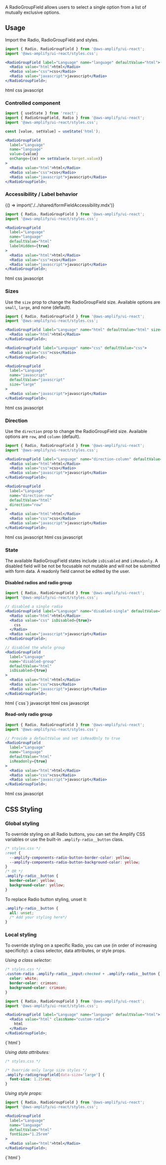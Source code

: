 

A RadioGroupField allows users to select a single option from a list of mutually exclusive options.

<Example>
  <Demo />
</Example>

## Usage

Import the Radio, RadioGroupField and styles.

```jsx
import { Radio, RadioGroupField } from '@aws-amplify/ui-react';
import '@aws-amplify/ui-react/styles.css';

<RadioGroupField label="Language" name="language" defaultValue="html">
  <Radio value="html">html</Radio>
  <Radio value="css">css</Radio>
  <Radio value="javascript">javascript</Radio>
</RadioGroupField>;
```

<Example>
  <RadioGroupField
    label="Language"
    name="example-1"
    defaultValue="html"
    labelHidden
  >
    <Radio value="html">html</Radio>
    <Radio value="css">css</Radio>
    <Radio value="javascript">javascript</Radio>
  </RadioGroupField>
</Example>

### Controlled component

```jsx
import { useState } from 'react';
import { RadioGroupField, Radio } from '@aws-amplify/ui-react';
import '@aws-amplify/ui-react/styles.css';

const [value, setValue] = useState('html');

<RadioGroupField
  label="Language"
  name="language"
  value={value}
  onChange={(e) => setValue(e.target.value)}
>
  <Radio value="html">html</Radio>
  <Radio value="css">css</Radio>
  <Radio value="javascript">javascript</Radio>
</RadioGroupField>;
```

<Example>
  <ControlledRadioGroupField />
</Example>

### Accessibility / Label behavior

<Fragment>{() => import('./../shared/formFieldAccessibility.mdx')}</Fragment>

```jsx
import { Radio, RadioGroupField } from '@aws-amplify/ui-react';
import '@aws-amplify/ui-react/styles.css';

<RadioGroupField
  label="Language"
  name="language"
  defaultValue="html"
  labelHidden={true}
>
  <Radio value="html">html</Radio>
  <Radio value="css">css</Radio>
  <Radio value="javascript">javascript</Radio>
</RadioGroupField>;
```

<Example>
  <RadioGroupField
    label="Language"
    name="example-3"
    defaultValue="html"
    labelHidden
  >
    <Radio value="html">html</Radio>
    <Radio value="css">css</Radio>
    <Radio value="javascript">javascript</Radio>
  </RadioGroupField>
</Example>

### Sizes

Use the `size` prop to change the RadioGroupField size. Available options are `small`, `large`, and none (default).

```jsx
import { Radio, RadioGroupField } from '@aws-amplify/ui-react';
import '@aws-amplify/ui-react/styles.css';

<RadioGroupField label="Language" name="html" defaultValue="html" size="small">
  <Radio value="html">html</Radio>
</RadioGroupField>;

<RadioGroupField label="Language" name="css" defaultValue="css">
  <Radio value="css">css</Radio>
</RadioGroupField>;

<RadioGroupField
  label="Language"
  name="javascript"
  defaultValue="javascript"
  size="large"
>
  <Radio value="javascript">javascript</Radio>
</RadioGroupField>;
```

<Example>
  <Flex>
    <RadioGroupField
      label="Language"
      name="example-4"
      defaultValue="html"
      size="small"
      labelHidden
    >
      <Radio value="html">html</Radio>
    </RadioGroupField>
    <RadioGroupField
      label="Language"
      name="example-5"
      defaultValue="css"
      labelHidden
    >
      <Radio value="css">css</Radio>
    </RadioGroupField>
    <RadioGroupField
      label="Language"
      name="example-6"
      defaultValue="javascript"
      size="large"
      labelHidden
    >
      <Radio value="javascript">javascript</Radio>
    </RadioGroupField>
  </Flex>
</Example>

### Direction

Use the `direction` prop to change the RadioGroupField size. Available options are `row`, and `column` (default).

```jsx
import { Radio, RadioGroupField } from '@aws-amplify/ui-react';
import '@aws-amplify/ui-react/styles.css';

<RadioGroupField label="Language" name="direction-column" defaultValue="html">
  <Radio value="html">html</Radio>
  <Radio value="css">css</Radio>
  <Radio value="javascript">javascript</Radio>
</RadioGroupField>;

<RadioGroupField
  label="Language"
  name="direction-row"
  defaultValue="html"
  direction="row"
>
  <Radio value="html">html</Radio>
  <Radio value="css">css</Radio>
  <Radio value="javascript">javascript</Radio>
</RadioGroupField>;
```

<Example>
  <Flex gap="10rem">
    <RadioGroupField
      label="Language"
      name="example-7"
      defaultValue="html"
      labelHidden
    >
      <Radio value="html">html</Radio>
      <Radio value="css">css</Radio>
      <Radio value="javascript">javascript</Radio>
    </RadioGroupField>
    <RadioGroupField
      label="Language"
      name="example-8"
      defaultValue="html"
      direction="row"
      labelHidden
    >
      <Radio value="html">html</Radio>
      <Radio value="css">css</Radio>
      <Radio value="javascript">javascript</Radio>
    </RadioGroupField>
  </Flex>
</Example>

### State

The available RadioGroupField states include `isDisabled` and `isReadonly`. A disabled field will be not be focusable not mutable and will not be submitted with form data. A readonly field cannot be edited by the user.

#### Disabled radios and radio group

```jsx
import { Radio, RadioGroupField } from '@aws-amplify/ui-react';
import '@aws-amplify/ui-react/styles.css';

// disabled a single radio
<RadioGroupField label="Language" name="disabled-single" defaultValue="html">
  <Radio value="html">html</Radio>
  <Radio value="css" isDisabled={true}>
    css
  </Radio>
  <Radio value="javascript">javascript</Radio>
</RadioGroupField>;

// disabled the whole group
<RadioGroupField
  label="Language"
  name="disabled-group"
  defaultValue="html"
  isDisabled={true}
>
  <Radio value="html">html</Radio>
  <Radio value="css">css</Radio>
  <Radio value="javascript">javascript</Radio>
</RadioGroupField>;
```

<Example>
  <Flex gap="10rem">
    <RadioGroupField
      label="Language"
      name="example-9"
      defaultValue="html"
      labelHidden
    >
      <Radio value="html">html</Radio>
      <Radio value="css" isDisabled>
        {`css`}
      </Radio>
      <Radio value="javascript">javascript</Radio>
    </RadioGroupField>
    <RadioGroupField
      label="Language"
      name="example-10"
      defaultValue="html"
      isDisabled
      labelHidden
    >
      <Radio value="html">html</Radio>
      <Radio value="css">css</Radio>
      <Radio value="javascript">javascript</Radio>
    </RadioGroupField>
  </Flex>
</Example>

#### Read-only radio group

```jsx
import { Radio, RadioGroupField } from '@aws-amplify/ui-react';
import '@aws-amplify/ui-react/styles.css';

// Provide a defaultValue and set isReadOnly to true
<RadioGroupField
  label="Language"
  name="language"
  defaultValue="html"
  isReadonly={true}
>
  <Radio value="html">html</Radio>
  <Radio value="css">css</Radio>
  <Radio value="javascript">javascript</Radio>
</RadioGroupField>;
```

<Example>
  <RadioGroupField
    label="Language"
    name="example-11"
    defaultValue="html"
    labelHidden
    isReadOnly
  >
    <Radio value="html">html</Radio>
    <Radio value="css">css</Radio>
    <Radio value="javascript">javascript</Radio>
  </RadioGroupField>
</Example>

## CSS Styling

### Global styling

To override styling on all Radio buttons, you can set the Amplify CSS variables or use the built-in `.amplify-radio__button` class.

```css
/* styles.css */
:root {
  --amplify-components-radio-button-border-color: yellow;
  --amplify-components-radio-button-background-color: yellow;
}
/* OR */
.amplify-radio__button {
  border-color: yellow;
  background-color: yellow;
}
```

To replace Radio button styling, unset it:

```css
.amplify-radio__button {
  all: unset;
  /* Add your styling here*/
}
```

### Local styling

To override styling on a specific Radio, you can use (in order of increasing specificity): a class selector, data attributes, or style props.

_Using a class selector:_

```css
/* styles.css */
.custom-radio .amplify-radio__input:checked + .amplify-radio__button {
  color: white;
  border-color: crimson;
  background-color: crimson;
}
```

```jsx
import { Radio, RadioGroupField } from '@aws-amplify/ui-react';
import '@aws-amplify/ui-react/styles.css';

<RadioGroupField label="Language" name="language" defaultValue="html">
  <Radio value="html" className="custom-radio">
    html
  </Radio>
</RadioGroupField>;
```

<Example>
  <RadioGroupField
    label="Language"
    name="example-12"
    defaultValue="html"
    labelHidden
  >
    <Radio value="html" className="custom-radio">
      {`html`}
    </Radio>
  </RadioGroupField>
</Example>

_Using data attributes:_

```css
/* styles.css */

/* Override only large size styles */
.amplify-radiogroupfield[data-size='large'] {
  font-size: 1.25rem;
}
```

_Using style props:_

```jsx
import { Radio, RadioGroupField } from '@aws-amplify/ui-react';
import '@aws-amplify/ui-react/styles.css';

<RadioGroupField
  label="Language"
  name="language"
  defaultValue="html"
  fontSize="1.25rem"
>
  <Radio value="html">html</Radio>
</RadioGroupField>;
```

<Example>
  <RadioGroupField
    label="Language"
    name="example-13"
    defaultValue="html"
    fontSize="1.25rem"
    labelHidden
  >
    <Radio value="html">{`html`}</Radio>
  </RadioGroupField>
</Example>
